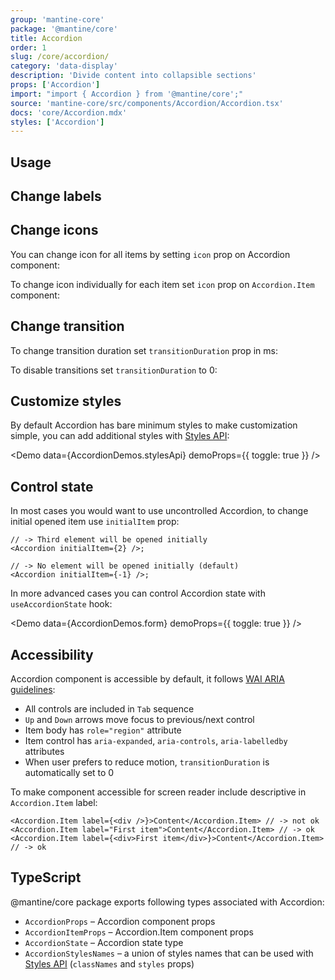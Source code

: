 ```yaml
---
group: 'mantine-core'
package: '@mantine/core'
title: Accordion
order: 1
slug: /core/accordion/
category: 'data-display'
description: 'Divide content into collapsible sections'
props: ['Accordion']
import: "import { Accordion } from '@mantine/core';"
source: 'mantine-core/src/components/Accordion/Accordion.tsx'
docs: 'core/Accordion.mdx'
styles: ['Accordion']
---
```



## Usage

<Demo data={AccordionDemos.configurator} />

## Change labels

<Demo data={AccordionDemos.label} />

## Change icons

You can change icon for all items by setting `icon` prop on Accordion component:

<Demo data={AccordionDemos.icon} />

To change icon individually for each item set `icon` prop on `Accordion.Item` component:

<Demo data={AccordionDemos.icons} />

## Change transition

To change transition duration set `transitionDuration` prop in ms:

<Demo data={AccordionDemos.customTransitions} />

To disable transitions set `transitionDuration` to 0:

<Demo data={AccordionDemos.disableTransitions} />

## Customize styles

By default Accordion has bare minimum styles to make customization simple,
you can add additional styles with [Styles API](/theming/styles-api/):

<Demo data={AccordionDemos.stylesApi} demoProps={{ toggle: true }} />

## Control state

In most cases you would want to use uncontrolled Accordion, to change initial opened item use `initialItem` prop:

```tsx
// -> Third element will be opened initially
<Accordion initialItem={2} />;

// -> No element will be opened initially (default)
<Accordion initialItem={-1} />;
```

In more advanced cases you can control Accordion state with `useAccordionState` hook:

<Demo data={AccordionDemos.form} demoProps={{ toggle: true }} />

## Accessibility

Accordion component is accessible by default, it follows [WAI ARIA guidelines](https://www.w3.org/TR/wai-aria-practices-1.1/examples/accordion/accordion.html):

- All controls are included in `Tab` sequence
- `Up` and `Down` arrows move focus to previous/next control
- Item body has `role="region"` attribute
- Item control has `aria-expanded`, `aria-controls`, `aria-labelledby` attributes
- When user prefers to reduce motion, `transitionDuration` is automatically set to 0

To make component accessible for screen reader include descriptive in `Accordion.Item` label:

```tsx
<Accordion.Item label={<div />}>Content</Accordion.Item> // -> not ok
<Accordion.Item label="First item">Content</Accordion.Item> // -> ok
<Accordion.Item label={<div>First item</div>}>Content</Accordion.Item> // -> ok
```

## TypeScript

@mantine/core package exports following types associated with Accordion:

- `AccordionProps` – Accordion component props
- `AccordionItemProps` – Accordion.Item component props
- `AccordionState` – Accordion state type
- `AccordionStylesNames` – a union of styles names that can be used with [Styles API](/theming/styles-api/) (`classNames` and `styles` props)
